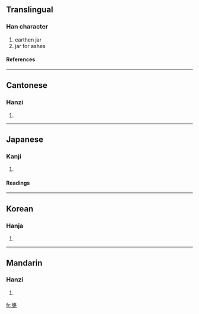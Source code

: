 ==Translingual==
===Han character===
{{Han char|rn=98|rad=瓦|as=13|sn=18|four=0071<sub>7</sub>|canj=卜女土弓 (YVGN)}}
# earthen jar
# jar for ashes
====References====
{{Han ref|kx=0752.250|dkj=21617|dj=1160.080|hdz=21433.050|uh=7515|ud=29973|bh=C27C|bd=49788}}

----
==Cantonese==
===Hanzi===
{{yue-hanzi|jyut=|y=ong3, ung3}}
# {{defn|Cantonese}}

----
==Japanese==
===Kanji===
{{ja-kanji|grade=|rs=瓦13}}
# {{defn|Japanese}} 
====Readings====
{{ja-readings|on=[[おう]] (ō)|kun=[[かめ]] (kame), [[みか]] (mika)}}

----
==Korean==
===Hanja===
{{ko-hanja|hangeul=옹|eumhun=|rv=ong|mr=ong|y=ong}}
# {{defn|Korean}}

----
==Mandarin==
===Hanzi===
{{cmn-hanzi|pin=[[wèng]] ([[weng4]])|wg=weng<sup>4</sup>}}
# {{defn|Mandarin}}

[[fr:甕]]